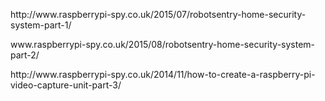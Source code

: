

http://www.raspberrypi-spy.co.uk/2015/07/robotsentry-home-security-system-part-1/ 

www.raspberrypi-spy.co.uk/2015/08/robotsentry-home-security-system-part-2/

http://www.raspberrypi-spy.co.uk/2014/11/how-to-create-a-raspberry-pi-video-capture-unit-part-3/
